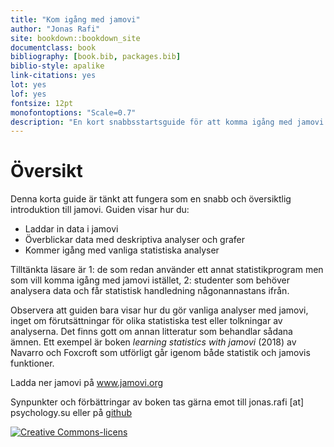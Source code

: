 ```yaml
--- 
title: "Kom igång med jamovi"
author: "Jonas Rafi"
site: bookdown::bookdown_site
documentclass: book
bibliography: [book.bib, packages.bib]
biblio-style: apalike
link-citations: yes
lot: yes
lof: yes
fontsize: 12pt
monofontoptions: "Scale=0.7"
description: "En kort snabbsstartsguide för att komma igång med jamovi."
---
```


# Översikt {-}

Denna korta guide är tänkt att fungera som en snabb och översiktlig introduktion till jamovi. Guiden visar hur du:  

* Laddar in data i jamovi
* Överblickar data med deskriptiva analyser och grafer
* Kommer igång med vanliga statistiska analyser

Tilltänkta läsare är 1: de som redan använder ett annat statistikprogram men som vill komma igång med jamovi istället, 2: studenter som behöver analysera data och får statistisk handledning någonannastans ifrån. 

Observera att guiden bara visar hur du gör vanliga analyser med jamovi, inget om förutsättningar för olika statistiska test eller tolkningar av analyserna. Det finns gott om annan litteratur som behandlar sådana ämnen. Ett exempel är boken *learning statistics with jamovi* (2018) av Navarro och Foxcroft som utförligt går igenom både statistik och jamovis funktioner.

Ladda ner jamovi på [www.jamovi.org](https://www.jamovi.org)

Synpunkter och förbättringar av boken tas gärna emot till jonas.rafi [at] psychology.su eller på [github](https://www.github.com/jRafi/jamovi_snabbstart)  

<a rel="license" href="http://creativecommons.org/licenses/by/4.0/"><img alt="Creative Commons-licens" style="border-width:0" src="https://i.creativecommons.org/l/by/4.0/88x31.png" /></a><br /><span xmlns:dct="http://purl.org/dc/terms/" property="dct:title">